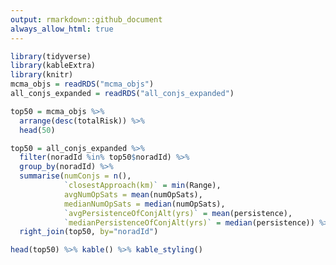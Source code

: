 ```yaml
---
output: rmarkdown::github_document
always_allow_html: true
---
```


```r
library(tidyverse)
library(kableExtra)
library(knitr)
mcma_objs = readRDS("mcma_objs")
all_conjs_expanded = readRDS("all_conjs_expanded")

top50 = mcma_objs %>% 
  arrange(desc(totalRisk)) %>%
  head(50)

top50 = all_conjs_expanded %>%
  filter(noradId %in% top50$noradId) %>%
  group_by(noradId) %>%
  summarise(numConjs = n(),
            `closestApproach(km)` = min(Range),
            avgNumOpSats = mean(numOpSats),
            medianNumOpSats = median(numOpSats),
            `avgPersistenceOfConjAlt(yrs)` = mean(persistence),
            `medianPersistenceOfConjAlt(yrs)` = median(persistence)) %>% 
  right_join(top50, by="noradId")

head(top50) %>% kable() %>% kable_styling()
```

